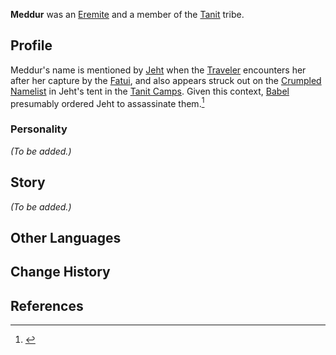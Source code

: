 {{Character Infobox
|type             = Mentioned
|image            = NPC Meddur.png
|realname         = <!-- Optional, if different from in-game name -->
|deceased         = Presumed killed by [[Jeht]] on [[Babel]]'s orders
|region           = Sumeru
|affiliation      = The Eremites
|title            =

|ancestry         = Tanit
|father           = 
|mother           = 
|spouse           = 
|sibling          = 
|child            = 
|relative         = 

|voiceEN          = 
|voiceCN          = 
|voiceJP          = 
|voiceKR          = 
|dialoguereward   = 
}}
'''Meddur''' was an [[The Eremites|Eremite]] and a member of the [[Tanit]] tribe. 

==Profile==
Meddur's name is mentioned by [[Jeht]] when the [[Traveler]] encounters her after her capture by the [[Fatui]], and also appears struck out on the [[Crumpled Namelist]] in Jeht's tent in the [[Tanit Camps]]. Given this context, [[Babel]] presumably ordered Jeht to assassinate them.<ref>{{Ref/Quest|For Her Judgment Reaches to the Skies...}}</ref>

===Personality===
''(To be added.)''
<!--
===Appearance===
''(To be added.)''
-->

==Story==
''(To be added.)''
<!--
==Trivia==
-->
<!-- 
Unhide if a Note is used on the page. (See Asase Hibiki's page for an example usage.)
==Notes==
{{Reflist|note=1}}
-->
==Other Languages==
{{Other Languages
|default_hidden = 1
|en      = Meddur
|zhs     = 梅杜尔
|zhs_rm  = Méidù'ěr
|zht     = 梅杜爾
|zht_rm  = Méidù'ěr
|ja      = メドゥール
|ja_rm   = Meduuru
|ko      = 메두르
|es      = Medur
|fr      = Meddur
|ru      = Меддур
|th      = Meddur
|vi      = Meddur
|de      = Meddur
|id      = Meddur
|pt      = Meddur
|tr      = Meddur
|it      = Meddur
}}

==Change History==
{{Change History|introduced=3.4}}

==References==
{{Reflist}}